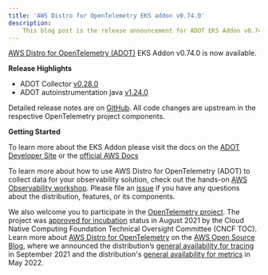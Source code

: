 ```yaml
---
title: 'AWS Distro for OpenTelemetry EKS addon v0.74.0'
description:
    This blog post is the release announcement for ADOT EKS Addon v0.74.0
---
```



<SectionSeparator />

[AWS Distro for OpenTelemetry (ADOT)](https://aws-otel.github.io/) EKS Addon v0.74.0 is now available.

<SectionSeparator />

**Release Highlights**

* ADOT Collector [v0.28.0](https://github.com/aws-observability/aws-otel-collector/releases/tag/v0.28.0)
* ADOT autoinstrumentation java [v1.24.0](https://github.com/aws-observability/aws-otel-java-instrumentation/releases/tag/v1.24.0)

Detailed release notes are on [GitHub](https://github.com/aws-observability/aws-otel-collector/releases).
All code changes are upstream in the respective OpenTelemetry project components.

**Getting Started**

To learn more about the EKS Addon please visit the docs on the [ADOT Developer Site](https://aws-otel.github.io/docs/getting-started/adot-eks-add-on) or 
the [official AWS Docs](https://docs.aws.amazon.com/eks/latest/userguide/opentelemetry.html)

To learn more about how to use AWS Distro for OpenTelemetry (ADOT) to collect data for your observability solution,
check out the hands-on [AWS Observability workshop](https://observability.workshop.aws/en/adot.html).
Please file an [issue](https://github.com/aws-observability/aws-otel-community/issues) if you have any
questions about the distribution, features, or its components.

We also welcome you to participate in the [OpenTelemetry project](https://github.com/open-telemetry).
The project was [approved for incubation](https://www.cncf.io/blog/2021/08/26/opentelemetry-becomes-a-cncf-incubating-project/) status
in August 2021 by the Cloud Native Computing Foundation Technical Oversight Committee (CNCF TOC). Learn more about
[AWS Distro for OpenTelemetry](https://aws.amazon.com/blogs/opensource/category/management-tools/aws-distro-for-opentelemetry/) on the
[AWS Open Source Blog](https://aws.amazon.com/blogs/opensource/category/management-tools/aws-distro-for-opentelemetry/), where we announced
the distribution’s [general availability for tracing](https://aws.amazon.com/blogs/opensource/aws-distro-for-opentelemetry-is-now-ga-for-tracing/) in September 2021 
and the distribution's [general availability for metrics](https://aws.amazon.com/blogs/opensource/aws-distro-for-opentelemetry-is-now-generally-available-for-metrics/) in May 2022.

